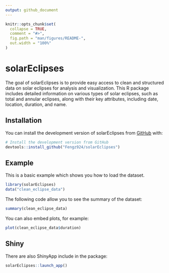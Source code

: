 ```yaml
---
output: github_document
---
```


<!-- README.md is generated from README.Rmd. Please edit that file -->

```r
knitr::opts_chunk$set(
  collapse = TRUE,
  comment = "#>",
  fig.path = "man/figures/README-",
  out.width = "100%"
)
```

# solarEclipses

<!-- badges: start -->
<!-- badges: end -->

The goal of solarEclipses is to provide easy access to clean and structured data on solar eclipses for analysis and visualization. This R package includes detailed information on various types of solar eclipses, such as total and annular eclipses, along with their key attributes, including date, location, duration, and name. 

## Installation

You can install the development version of solarEclipses from [GitHub](https://github.com/) with:

``` r
# Install the development version from GitHub
devtools::install_github("Fengz924/solarEclipses")
```

## Example

This is a basic example which shows you how to load the dataset.

```r
library(solarEclipses)
data("clean_eclipse_data")
```

The following code allow you to see the summary of the dataset:

```r
summary(clean_eclipse_data)
```


You can also embed plots, for example:

```r
plot(clean_eclipse_data$duration)
```


## Shiny
There are also ShinyApp include in the package:
```r
solarEclipses::launch_app()

```


